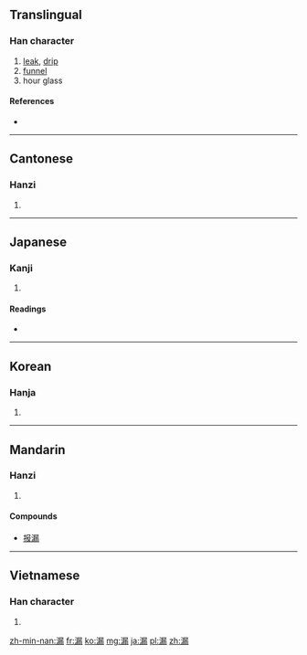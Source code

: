 {{also|漏}}
==Translingual==

===Han character===
{{Han char|rn=85|rad=水|as=11|sn=14|four=3712<sub>7</sub>|canj=水尸一月 (ESMB)}}

# [[leak]], [[drip]]
# [[funnel]]
# hour glass

====References====
* {{Han ref|kx=0645.130|dkj=18120|dj=1054.060|hdz=31731.110|uh=6F0F|ud=28431|bh=BA7C|bd=47740}}

----

==Cantonese==

===Hanzi===
{{yue-hanzi|jyut=|y=lau6}}

# {{defn|lang=yue|sort=水11}}

----

==Japanese==

===Kanji===
{{ja-kanji|grade=c|rs=水11}}

# {{defn|lang=ja|sort=水11}}

====Readings====
* {{ja-readings|on=[[ろう]] (rō)|kun=[[もる]] (moru), [[もれる]] (moreru), [[もらす]] (morasu)}}

----

==Korean==

===Hanja===
{{ko-hanja|hangeul=루>누|eumhun=|rv=ru>nu|mr=ru>nu|y=lwu>nwu}}

# {{defn|lang=ko|sort=水11}}

----

==Mandarin==

===Hanzi===
{{cmn-hanzi|pin=[[lóu]] ([[lou2]]), [[lòu]] ([[lou4]])|wg=lou<sup>2</sup>, lou<sup>4</sup>}}

# {{defn|lang=cmn|sort=水11}}

====Compounds====
* [[报漏]]

----

==Vietnamese==

===Han character===
{{vi-hantu|[[lậu]], [[lâu]], [[làu]], [[lạu]]|rs=水11}}

# {{defn|lang=vi|sort=水11}}

[[zh-min-nan:漏]]
[[fr:漏]]
[[ko:漏]]
[[mg:漏]]
[[ja:漏]]
[[pl:漏]]
[[zh:漏]]
